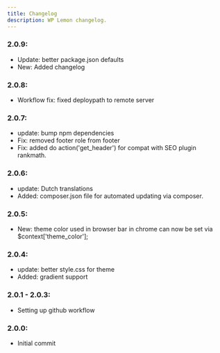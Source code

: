 ```yaml
---
title: Changelog
description: WP Lemon changelog.
---
```


### 2.0.9:

- Update: better package.json defaults
- New: Added changelog

### 2.0.8:

- Workflow fix: fixed deploypath to remote server

### 2.0.7:

- update: bump npm dependencies
- Fix: removed footer role from footer
- Fix: added do action('get_header') for compat with SEO plugin rankmath.

### 2.0.6:

- update: Dutch translations
- Added: composer.json file for automated updating via composer.

### 2.0.5:

- New: theme color used in browser bar in chrome can now be set via $context['theme_color'];

### 2.0.4:

- update: better style.css for theme
- Added: gradient support

### 2.0.1 - 2.0.3:

- Setting up github workflow

### 2.0.0:

- Initial commit
